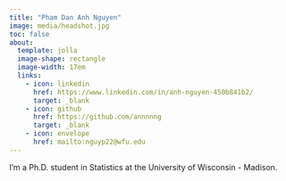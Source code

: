 ```yaml
---
title: "Pham Dan Anh Nguyen"
image: media/headshot.jpg
toc: false
about: 
  template: jolla
  image-shape: rectangle
  image-width: 17em
  links:
    - icon: linkedin 
      href: https://www.linkedin.com/in/anh-nguyen-450b841b2/
      target: _blank
    - icon: github
      href: https://github.com/annnnng
      target: _blank
    - icon: envelope
      href: mailto:nguyp22@wfu.edu
---
```


I'm a Ph.D. student in Statistics at the University of Wisconsin - Madison.